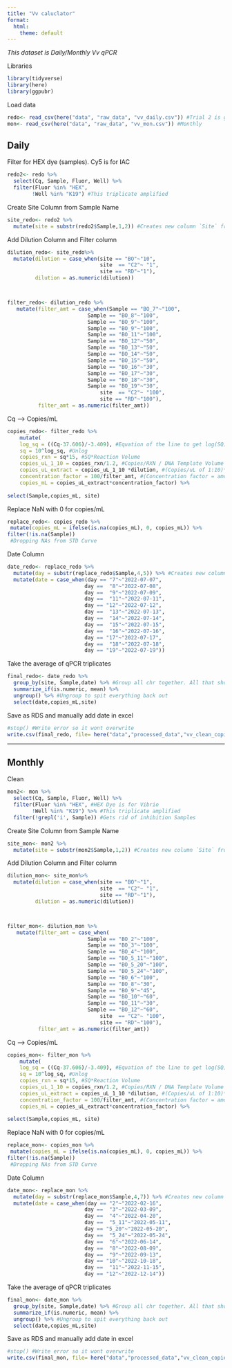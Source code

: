 ```yaml
---
title: "Vv caluclator"
format:
  html:
    theme: default
---
```

*This dataset is Daily/Monthly Vv qPCR*

Libraries
```r
library(tidyverse)
library(here)
library(ggpubr)
```

Load data
```r
redo<- read_csv(here("data", "raw_data", "vv_daily.csv")) #Trial 2 is good Trial 
mon<- read_csv(here("data", "raw_data", "vv_mon.csv")) #Monthly
```
## Daily

Filter for HEX dye (samples). Cy5 is for IAC
```r
redo2<- redo %>% 
  select(Cq, Sample, Fluor, Well) %>%
  filter(Fluor %in% "HEX",
        !Well %in% "K19") #This triplicate amplified 
```


Create Site Column from Sample Name 
```r
site_redo<- redo2 %>%
  mutate(site = substr(redo2$Sample,1,2)) #Creates new column `Site` from the first two letters in `Sample` (BO16 becomes BO)
```

Add Dilution Column and Filter column
```r
dilution_redo<- site_redo%>%
  mutate(dilution = case_when(site == "BO"~"10",
                              site  == "C2"~ "1",
                              site == "RD"~"1"),
         dilution = as.numeric(dilution))



filter_redo<- dilution_redo %>%
   mutate(filter_amt = case_when(Sample == "BO_7"~"100",
                          Sample == "BO_8"~"100",
                          Sample == "BO_9"~"100",
                          Sample == "BO_9"~"100",
                          Sample == "BO_11"~"100",
                          Sample == "BO_12"~"50",
                          Sample == "BO_13"~"50",
                          Sample == "BO_14"~"50",
                          Sample == "BO_15"~"50",
                          Sample == "BO_16"~"30",
                          Sample == "BO_17"~"30",
                          Sample == "BO_18"~"30",
                          Sample == "BO_19"~"30",
                              site  == "C2"~ "100",
                              site == "RD"~"100"),
          filter_amt = as.numeric(filter_amt)) 
```


Cq --> Copies/mL
```r

copies_redo<- filter_redo %>%
    mutate(
    log_sq = ((Cq-37.606)/-3.409), #Equation of the line to get log(SQ). Equation is from Oyster STD CUrve.
    sq = 10^log_sq, #Unlog 
    copies_rxn = sq*15, #SQ*Reaction Volume
    copies_uL_1_10 = copies_rxn/1.2, #Copies/RXN / DNA Template Volume
    copies_uL_extract = copies_uL_1_10 *dilution, #(Copies/uL of 1:10)*(1 if there was no sample dilution // *10 if there was a 1:10 dilution etc.)
    concentration_factor = 100/filter_amt, #(Concentration factor = amount of eluted DNA from ZYMO) / (filter amount from vacuum filtration)
    copies_mL = copies_uL_extract*concentration_factor) %>%
    
select(Sample,copies_mL, site)


```

Replace NaN with 0 for copies/mL
```r
replace_redo<- copies_redo %>%
 mutate(copies_mL = ifelse(is.na(copies_mL), 0, copies_mL)) %>%
filter(!is.na(Sample))   
 #Dropping NAs from STD Curve
```

Date Column
```r

date_redo<- replace_redo %>%
  mutate(day = substr(replace_redo$Sample,4,5)) %>% #Creates new column `date`
  mutate(date = case_when(day == "7"~"2022-07-07",
                         day ==  "8"~"2022-07-08",
                         day ==  "9"~"2022-07-09",
                         day ==  "11"~"2022-07-11",
                         day == "12"~"2022-07-12",
                         day ==  "13"~"2022-07-13",
                         day ==  "14"~"2022-07-14",
                         day ==  "15"~"2022-07-15",
                         day ==  "16"~"2022-07-16",
                         day == "17"~"2022-07-17",
                         day ==  "18"~"2022-07-18",
                         day == "19"~"2022-07-19"))


```


Take the average of qPCR triplicates 
```r
final_redo<- date_redo %>% 
  group_by(site, Sample,date) %>% #Group all chr together. All that should be left out is the numeric vector we want to work with (in this case, copies_mL)
  summarize_if(is.numeric, mean) %>%
  ungroup() %>% #Ungroup to spit everything back out 
  select(date,copies_mL,site)
```

Save as RDS and manually add date in excel
```r
#stop() #Write error so it wont overwrite
write.csv(final_redo, file= here("data","processed_data","vv_clean_copies_redo.csv"))
```


_________________

## Monthly

Clean
```r
mon2<- mon %>% 
  select(Cq, Sample, Fluor, Well) %>%
  filter(Fluor %in% "HEX", #HEX Dye is for Vibrio
        !Well %in% "K19") %>% #This triplicate amplified 
  filter(!grepl('i', Sample)) #Gets rid of inhibition Samples 
```


Create Site Column from Sample Name 
```r
site_mon<- mon2 %>%
  mutate(site = substr(mon2$Sample,1,2)) #Creates new column `Site` from the first two letters in `Sample` (BO16 becomes BO)
```

Add Dilution Column and Filter column
```r
dilution_mon<- site_mon%>%
  mutate(dilution = case_when(site == "BO"~"1",
                              site  == "C2"~ "1",
                              site == "RD"~"1"),
         dilution = as.numeric(dilution))



filter_mon<- dilution_mon %>%
   mutate(filter_amt = case_when(
                          Sample == "BO_2"~"100",
                          Sample == "BO_3"~"100",
                          Sample == "BO_4"~"100",
                          Sample == "BO_5_11"~"100",
                          Sample == "BO_5_20"~"100",
                          Sample == "BO_5_24"~"100",
                          Sample == "BO_6"~"100",
                          Sample == "BO_8"~"30",
                          Sample == "BO_9"~"45",
                          Sample == "BO_10"~"60",
                          Sample == "BO_11"~"30",
                          Sample == "BO_12"~"60",
                              site  == "C2"~ "100",
                              site == "RD"~"100"),
          filter_amt = as.numeric(filter_amt)) 
```


Cq --> Copies/mL
```r

copies_mon<- filter_mon %>%
    mutate(
    log_sq = ((Cq-37.606)/-3.409), #Equation of the line to get log(SQ). Equation is from Oyster STD CUrve.
    sq = 10^log_sq, #Unlog 
    copies_rxn = sq*15, #SQ*Reaction Volume
    copies_uL_1_10 = copies_rxn/1.2, #Copies/RXN / DNA Template Volume
    copies_uL_extract = copies_uL_1_10 *dilution, #(Copies/uL of 1:10)*(1 if there was no sample dilution // *10 if there was a 1:10 dilution etc.)
    concentration_factor = 100/filter_amt, #(Concentration factor = amount of eluted DNA from ZYMO) / (filter amount from vacuum filtration)
    copies_mL = copies_uL_extract*concentration_factor) %>%
    
select(Sample,copies_mL, site)


```

Replace NaN with 0 for copies/mL
```r
replace_mon<- copies_mon %>%
 mutate(copies_mL = ifelse(is.na(copies_mL), 0, copies_mL)) %>%
filter(!is.na(Sample))   
 #Dropping NAs from STD Curve
```

Date Column
```r
date_mon<- replace_mon %>%
  mutate(day = substr(replace_mon$Sample,4,7)) %>% #Creates new column `date`
  mutate(date = case_when(day == "2"~"2022-02-16",
                         day ==  "3"~"2022-03-09",
                         day ==  "4"~"2022-04-20",
                         day ==  "5_11"~"2022-05-11",
                         day == "5_20"~"2022-05-20",
                         day ==  "5_24"~"2022-05-24",
                         day ==  "6"~"2022-06-14",
                         day ==  "8"~"2022-08-09",
                         day ==  "9"~"2022-09-13",
                         day == "10"~"2022-10-18",
                         day ==  "11"~"2022-11-15",
                         day == "12"~"2022-12-14"))
```


Take the average of qPCR triplicates 
```r
final_mon<- date_mon %>% 
  group_by(site, Sample,date) %>% #Group all chr together. All that should be left out is the numeric vector we want to work with (in this case, copies_mL)
  summarize_if(is.numeric, mean) %>%
  ungroup() %>% #Ungroup to spit everything back out 
  select(date,copies_mL,site)
```

Save as RDS and manually add date in excel
```r
#stop() #Write error so it wont overwrite
write.csv(final_mon, file= here("data","processed_data","vv_clean_copies_mon.csv"))
```







